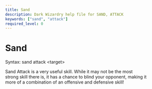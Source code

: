 ```yaml
---
title: Sand
description: Dark Wizardry help file for SAND, ATTACK
keywords: ["sand", "attack"]
required_level: 0
---
```


# Sand

Syntax: sand attack \<target\>  

Sand Attack is a very useful skill. While it may not be the most  
strong skill there is, it has a chance to blind your opponent, making it  
more of a combination of an offensive and defensive skill!
